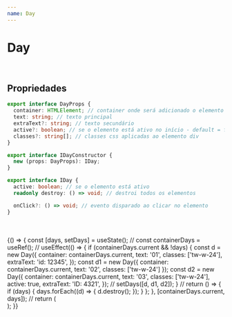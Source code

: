 ```yaml
---
name: Day
---
```



# Day

<br />

## Propriedades

```typescript
export interface DayProps {
  container: HTMLElement; // container onde será adicionado o elemento day
  text: string; // texto principal
  extraText?: string; // texto secundário
  active?: boolean; // se o elemento está ativo no início - default = false
  classes?: string[]; // classes css aplicadas ao elemento div
}

export interface IDayConstructor {
  new (props: DayProps): IDay;
}

export interface IDay {
  active: boolean; // se o elemento está ativo
  readonly destroy: () => void; // destroi todos os elementos

  onClick?: () => void; // evento disparado ao clicar no elemento
}
```

<br />
<br />

<Playground>
  {() => {
    const [days, setDays] = useState();
    //
    const containerDays = useRef();
    //
    useEffect(() => {
      if (containerDays.current && !days) {
        const d = new Day({
          container: containerDays.current,
          text: '01',
          classes: ['tw-w-24'],
          extraText: 'id: 12345',
        });
        const d1 = new Day({ container: containerDays.current, text: '02', classes: ['tw-w-24'] });
        const d2 = new Day({
          container: containerDays.current,
          text: '03',
          classes: ['tw-w-24'],
          active: true,
          extraText: 'ID: 4321',
        });
        //
        setDays([d, d1, d2]);
      }
      //
      return () => {
        if (days) {
          days.forEach((d) => {
            d.destroy();
          });
        }
      };
    }, [containerDays.current, days]);
    //
    return (
      <div className="tw-flex tw-w-full">
        <div ref={containerDays}></div>
      </div>
    );
  }}
</Playground>
